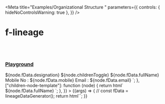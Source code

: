 
<Meta
  title="Examples/Organizational Structure "
  parameters={{
    controls: { hideNoControlsWarning: true },
  }}
/>

# f-lineage

<br />
<br />

### [Playground](/story/components-f-lineage--playground)

<Canvas>
  <Story
    name="Playground"
    height="500px"
    argTypes={{
      direction: {
        control: "select",
        options: ["horizontal", "vertical"],
      },
      fData: {
        control: "object",
      },
      padding: {
        control: "number",
      },
      gap: {
        control: "number",
      },
      ["node-size"]: {
        control: "object",
      },
      ["children-node-size"]: {
        control: "object",
      },
      ["max-children"]: {
        control: "number",
      },
    }}
    args={{
      direction: "horizontal",
      nodes: {
        root: {
          fData: {
            fullName: "Carey McLaughlin",
            designation: "Vice President",
            mobile: "+1 123 456 000",
            email: "abc@xyz.com",
          },
        },
        hr: {
          fData: {
            fullName: "Angelena Doyle",
            designation: "Director Human Resources",
            mobile: "+1 123 456 000",
            email: "abc@xyz.com",
          },
        },
        am: {
          fData: {
            fullName: "Max Oliver",
            designation: "Director Accounting",
            mobile: "+1 123 456 000",
            email: "abc@xyz.com",
          },
        },
        mo: {
          fData: {
            fullName: "Aubree Matthews",
            designation: "Director Marketing",
            mobile: "+1 123 456 000",
            email: "abc@xyz.com",
          },
        },
        "mo-tl1": {
          fData: {
            fullName: "Anastasia Day",
            designation: "Team Lead",
            mobile: "+1 123 456 000",
            email: "abc@xyz.com",
          },
          fChildren: {
            ["mo-tl1-1"]: {
              fData: {
                fullName: "Whitney Lambert",
              },
            },
            ["mo-tl1-2"]: {
              fData: {
                fullName: "Jennifer Pearson",
              },
            },
            ["mo-tl1-3"]: {
              fData: {
                fullName: "Lark Motley",
              },
            },
          },
          fHideChildren: false,
        },
        "mo-tl2": {
          fData: {
            fullName: "Osmond Wise",
            designation: "Team Lead",
            mobile: "+1 123 456 000",
            email: "abc@xyz.com",
          },
          fChildren: {
            ["mo-tl2-1"]: {
              fData: {
                fullName: "Adele Green",
              },
            },
            ["mo-tl2-2"]: {
              fData: {
                fullName: "Lawrence Potter",
              },
            },
            ["mo-tl2-3"]: {
              fData: {
                fullName: "Darlene Holden",
              },
            },
          },
          fHideChildren: false,
        },
        de: {
          fData: {
            fullName: "Ben Stokes",
            designation: "Director Engineering",
            mobile: "+1 123 456 000",
            email: "abc@xyz.com",
          },
        },
        tl1: {
          fData: {
            fullName: "Aaron Verler",
            designation: "Team Lead",
            mobile: "+1 123 456 000",
            email: "abc@xyz.com",
          },
          fChildren: {
            ["tl1-1"]: {
              fData: {
                fullName: "Max Furry",
              },
            },
            ["tl1-2"]: {
              fData: {
                fullName: "Steve Roger",
              },
            },
            ["tl1-3"]: {
              fData: {
                fullName: "Tony Stark",
              },
            },
          },
          fHideChildren: false,
        },
        tl2: {
          fData: {
            fullName: "Bruce Banner",
            designation: "Team Lead",
            mobile: "+1 123 456 000",
            email: "abc@xyz.com",
          },
          fChildren: {
            ["tl2-1"]: {
              fData: {
                fullName: "Celeste Waters",
              },
            },
            ["tl2-2"]: {
              fData: {
                fullName: "Jeffrey Bell",
              },
            },
            ["tl2-3"]: {
              fData: {
                fullName: "Mona Hancock",
              },
            },
          },
          fHideChildren: false,
        },
      },
      links: [
        {
          from: "root",
          to: "hr",
        },
        {
          from: "root",
          to: "am",
        },
        {
          from: "root",
          to: "mo",
        },
        {
          from: "root",
          to: "de",
        },
        {
          from: "mo",
          to: "mo-tl1",
        },
        {
          from: "mo",
          to: "mo-tl2",
        },
        {
          from: "de",
          to: "tl1",
        },
        {
          from: "de",
          to: "tl2",
        },
      ],
      padding: 16,
      gap: 100,
      ["node-size"]: { width: 250, height: 115 },
      ["children-node-size"]: { width: 250, height: 32 },
      ["max-children"]: 8,
      ["node-template"]: function (node) {
        return html`<f-div
          state="secondary"
          width="100%"
          height="100%"
          padding="medium"
          align="top-left"
          variant="curved"
          gap="x-small"
          direction="column"
          ${node.fChildren && !node.fHideChildren
            ? 'border="small solid default bottom"'
            : ""}
        >
          <f-div height="hug-content">
            <f-text variant="heading" size="medium"
              >${node.fData.designation}</f-text
            >
            ${node.childrenToggle}
          </f-div>
          <f-div height="hug-content" gap="small">
            <f-pictogram
              source="i-user"
              state="success"
              size="large"
              variant="circle"
            ></f-pictogram>
            <f-div direction="column" height="hug-content" align="middle-left">
              <f-text ellipsis>${node.fData.fullName}</f-text>
              <f-div padding="x-small none none none">
                <f-text size="small" ellipsis
                  >Mobile No : ${node.fData.mobile}</f-text
                >
              </f-div>
              <f-div padding="x-small none none none">
                <f-text size="small" ellipsis
                  >Email : ${node.fData.email}</f-text
                >
              </f-div>
            </f-div>
          </f-div>
        </f-div>`;
      },
      ["children-node-template"]: function (node) {
        return html`<f-div
          state="secondary"
          width="100%"
          height="100%"
          padding="none medium"
          align="middle-left"
          gap="small"
          border="small solid default bottom"
        >
          <f-icon source="i-user" size="small"></f-icon>
          <f-text variant="code" size="medium" ellipsis
            >${node.fData.fullName}</f-text
          >
        </f-div>`;
      },
    }}
  >
    {(args) => {
      //  const fData = lineageDataGenerator();
      return html`<f-lineage
        .direction=${args.direction}
        .nodes=${args.nodes}
        .links=${args.links}
        .padding=${args.padding}
        .gap=${args.gap}
        .node-size=${args["node-size"]}
        .children-node-size=${args["children-node-size"]}
        .max-children=${args["max-children"]}
        .node-template=${args["node-template"]}
        .children-node-template=${args["children-node-template"]}
      ></f-lineage>`;
    }}
  </Story>
</Canvas>
